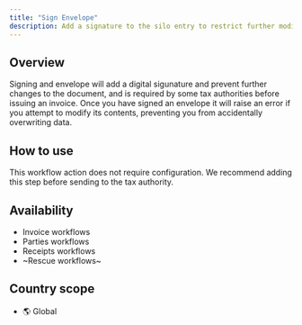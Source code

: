 ```yaml
---
title: "Sign Envelope"
description: Add a signature to the silo entry to restrict further modifications.
---
```


## Overview

Signing and envelope will add a digital sigunature and prevent further changes to the document, and is required by some tax authorities before issuing an invoice. Once you have signed an envelope it will raise an error if you attempt to modify its contents, preventing you from accidentally overwriting data.

## How to use

This workflow action does not require configuration. We recommend adding this step before sending to the tax authority.

## Availability

* Invoice workflows
* Parties workflows
* Receipts workflows
* ~Rescue workflows~

## Country scope

* 🌎 Global
